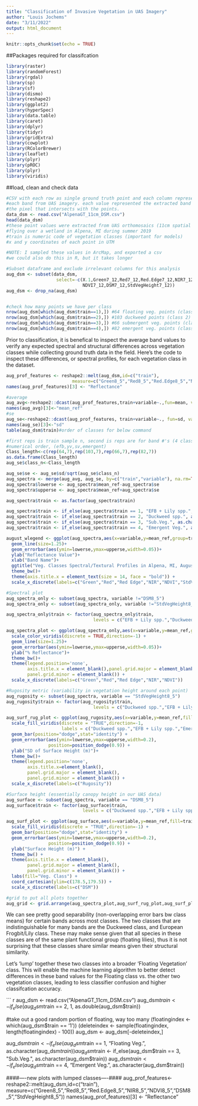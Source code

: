 ```yaml
---
title: "Classification of Invasive Vegetation in UAS Imagery"
author: "Louis Jochems"
date: "3/11/2022"
output: html_document
---
```


```r
knitr::opts_chunk$set(echo = TRUE)
```

##Packages required for classifcation 

```r
library(raster)
library(randomForest)
library(rgdal)
library(sp)
library(sf)
library(dismo)
library(reshape2)
library(ggplot2)
library(hyperSpec)
library(data.table)
library(caret)
library(dplyr)
library(tidyr)
library(gridExtra)
library(cowplot)
library(RColorBrewer)
library(leaflet)
library(plyr)
library(pROC)
library(plyr)
library(viridis)
```

##load, clean and check data

```r
#CSV with each row as single ground truth point and each column representing
#each band from UAS imagery. each value represented the extracted band value of
#the pixel that intersects with the points. 
data_dsm <- read.csv("AlpenaGT_11cm_DSM.csv")
head(data_dsm)
#these point values were extracted from UAS orthomosaics (11cm spatial resolution) that we collected 
#flying over a wetland in Alpena, MI during summer 2019 
#train is numeric code of vegetation classes (important for models)
#x and y coordinates of each point in UTM 

#NOTE: I sampled these values in ArcMap, and exported a csv 
#we could also do this in R, but it takes longer 

#Subset dataframe and exclude irrelevant columns for this analysis 
aug_dsm <- subset(data_dsm,
                   select=-c(X.1,Green7_12,Red7_12,Red.Edge7_12,NIR7_12,
                             NDVI7_12,DSM7_12,StdVegHeight7_12))
aug_dsm <- drop_na(aug_dsm)


#check how many points we have per class
nrow(aug_dsm[which(aug_dsm$train==1),]) #64 floating veg. points (class 1)
nrow(aug_dsm[which(aug_dsm$train==2),]) #103 duckweed points (class 2) 
nrow(aug_dsm[which(aug_dsm$train==3),]) #66 submergent veg. points (class 3)
nrow(aug_dsm[which(aug_dsm$train==4),]) #82 emergent veg. points (class 4)

```

Prior to classification, it is benefical to inspect the average band values to verify any expected
spectral and structural differences across vegetation classes while collecting ground truth data in the field. 
Here's the code to inspect these differences, or spectral profiles, for each vegetation class in the dataset.

```r
aug_prof_features <- reshape2::melt(aug_dsm,id=c("train"),
                         measure=c("Green8_5","Red8_5","Red.Edge8_5","NIR8_5","NDVI8_5","DSM8_5","StdVegHeight8_5"))
names(aug_prof_features)[3] <- "Reflectance"

#average 
aug_avg<-reshape2::dcast(aug_prof_features,train+variable~.,fun=mean, value.var="Reflectance",na.rm=TRUE)
names(aug_avg)[3]<-"mean_ref"
#se
aug_se<-reshape2::dcast(aug_prof_features, train+variable~., fun=sd, value.var="Reflectance",na.rm=TRUE)
names(aug_se)[3]<-"sd"
table(aug_dsm$train)#order of classes for below command 

#first reps is train sample n, second is reps are for band #'s (4 classes with varying n, now 7 bands in aug data)
#numerical order, (efb,yv,sv,emergent)
Class_length<-c(rep(64,7),rep(103,7),rep(66,7),rep(82,7))
as.data.frame(Class_length)
aug_se$class_n<-Class_length

aug_se$se <- aug_se$sd/sqrt(aug_se$class_n)
aug_spectra <- merge(aug_avg, aug_se, by=c("train","variable"), na.rm=TRUE)
aug_spectra$lowerse <- aug_spectra$mean_ref-aug_spectra$se
aug_spectra$upperse <- aug_spectra$mean_ref+aug_spectra$se

aug_spectra$train <- as.factor(aug_spectra$train)

aug_spectra$train <- if_else(aug_spectra$train == 1, "EFB + Lily spp.", as.character(aug_spectra$train))
aug_spectra$train <- if_else(aug_spectra$train == 2, "Duckweed spp.", as.character(aug_spectra$train))
aug_spectra$train <- if_else(aug_spectra$train == 3, "Sub.Veg.", as.character(aug_spectra$train))
aug_spectra$train <- if_else(aug_spectra$train == 4, "Emergent Veg.", as.character(aug_spectra$train))

august_wlegend <- ggplot(aug_spectra,aes(x=variable,y=mean_ref,group=train,color=train)) +
  geom_line(size=1.25)+
  geom_errorbar(aes(ymin=lowerse,ymax=upperse,width=0.05))+
  ylab("Reflectance Value")+
  xlab("Band Name")+
  ggtitle("Veg. Classes Spectral/Textural Profiles in Alpena, MI, August 2019")+
  theme_bw()+
  theme(axis.title.x = element_text(size = 14, face = "bold")) +
  scale_x_discrete(labels=c("Green","Red","Red Edge","NIR","NDVI","StdVegHeight"))

#Spectral plot 
aug_spectra_only <- subset(aug_spectra, variable !="DSM8_5") 
aug_spectra_only <- subset(aug_spectra_only, variable !="StdVegHeight8_5") 

aug_spectra_only$train <- factor(aug_spectra_only$train,
                                 levels = c("EFB + Lily spp.","Duckweed spp.","Sub.Veg.","Emergent Veg."))

aug_spectra_plot <- ggplot(aug_spectra_only,aes(x=variable,y=mean_ref,group=train,color=train)) +
  scale_color_viridis(discrete = TRUE,direction=-1) + 
  geom_line(size=1.25)+
  geom_errorbar(aes(ymin=lowerse,ymax=upperse,width=0.05))+
  ylab("% Reflectance")+
  theme_bw()+
  theme(legend.position='none',
        axis.title.x = element_blank(),panel.grid.major = element_blank(),
        panel.grid.minor = element_blank()) +
  scale_x_discrete(labels=c("Green","Red","Red Edge","NIR","NDVI"))

#Rugosity metric (variability in vegetation height around each point)
aug_rugosity <- subset(aug_spectra, variable == "StdVegHeight8_5")
aug_rugosity$train <- factor(aug_rugosity$train,
                                 levels = c("Duckweed spp.","EFB + Lily spp.","Sub.Veg.","Emergent Veg."))

aug_surf_rug_plot <- ggplot(aug_rugosity,aes(x=variable,y=mean_ref,fill=train)) +
  scale_fill_viridis(discrete = "TRUE",direction=-1,
                     labels = c("Duckweed spp.","EFB + Lily spp.","Emergent Veg.","Sub. Veg.")) + 
  geom_bar(position="dodge",stat="identity") +
  geom_errorbar(aes(ymin=lowerse,ymax=upperse,width=0.2), 
                position=position_dodge(0.9)) +
  ylab("SD of Surface Height (m)")+
  theme_bw()+
  theme(legend.position='none',
        axis.title.x=element_blank(),
        panel.grid.major = element_blank(),
        panel.grid.minor = element_blank()) +
  scale_x_discrete(labels=c("Rugosity"))

#Surface height (essentially canopy height in our UAS data)
aug_surface <- subset(aug_spectra, variable == "DSM8_5")
aug_surface$train <- factor(aug_surface$train,
                             levels = c("Duckweed spp.","EFB + Lily spp.","Sub.Veg.","Emergent Veg."))

aug_surf_plot <- ggplot(aug_surface,aes(x=variable,y=mean_ref,fill=train)) +
  scale_fill_viridis(discrete = "TRUE",direction=-1) + 
  geom_bar(position="dodge",stat="identity") +
  geom_errorbar(aes(ymin=lowerse,ymax=upperse,width=0.2), 
                position=position_dodge(0.9)) +
  ylab("Surface Height (m)") +
  theme_bw() +
  theme(axis.title.x = element_blank(),
        panel.grid.major = element_blank(),
        panel.grid.minor = element_blank()) +
  labs(fill="Veg. Class") +
  coord_cartesian(ylim=c(178.5,179.5)) +
  scale_x_discrete(labels=c("DSM"))

#grid to put all plots together 
aug_grid <- grid.arrange(aug_spectra_plot,aug_surf_rug_plot,aug_surf_plot,ncol=3)
```

We can see pretty good separability (non-overlapping error bars bw class means) for certain bands across most classes. The two classes that are indistinguishable for many bands are the Duckweed class, and European Frogbit/Lily class. These may make sense given that all species in these classes are of the same plant functional group (floating lilies), thus it is not surprising that these classes share similar means given their structural similarity. 

Let's 'lump' together these two classes into a broader 'Floating Vegetation' class. This will enable the machine learning algorithm to better detect differences in these band values for the Floating class vs. the other two vegetation classes, leading to less classifier confusion and higher classifcation accuracy. 

``` r
aug_dsm <- read.csv("AlpenaGT_11cm_DSM.csv")
aug_dsm$train <- if_else(aug_dsm$train == 2, 1, 
                         as.double(aug_dsm$train))

#take out a good random portion of floating, way too many
(floatingindex <- which(aug_dsm$train == '1'))
(deleteindex <- sample(floatingindex, length(floatingindex) - 100)) 
aug_dsm <- aug_dsm[-deleteindex,]

aug_dsm$train <- if_else(aug_dsm$train == 1, "Floating Veg.", as.character(aug_dsm$train))
aug_dsm$train <- if_else(aug_dsm$train == 3, "Sub.Veg.", as.character(aug_dsm$train))
aug_dsm$train <- if_else(aug_dsm$train == 4, "Emergent Veg.", as.character(aug_dsm$train))

####----new plots with lumped classes----#### 
aug_prof_features<- reshape2::melt(aug_dsm,id=c("train"),
                                   measure=c("Green8_5","Red8_5","Red.Edge8_5","NIR8_5","NDVI8_5","DSM8_5","StdVegHeight8_5"))
names(aug_prof_features)[3] <- "Reflectance"
